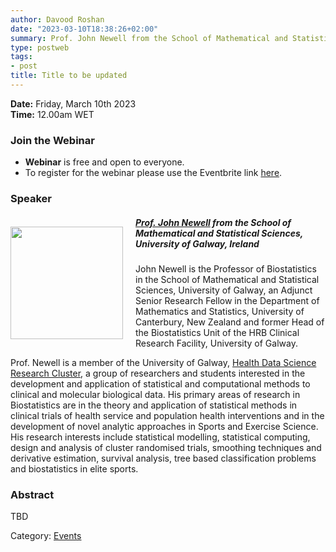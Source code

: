 ```yaml
---
author: Davood Roshan
date: "2023-03-10T18:38:26+02:00"
summary: Prof. John Newell from the School of Mathematical and Statistical Sciences, University of Galway will walk us through his more than 20 years of experience in development and application of biostatistical theory in clinical trials, observational clinical research, Sports and Exercise Science and in the emerging field of Translational Statistics.
type: postweb
tags:
- post
title: Title to be updated
---
```

**Date:** Friday, March 10th 2023 <br>
**Time:** 12.00am WET <br>

### Join the Webinar

  - **Webinar** is free and open to everyone. 
  - To register for the webinar please use the Eventbrite link [here](https://www.eventbrite.ie/e/y-isa-workshop-on-statistics-in-medicine-tickets-545951665127).


### Speaker

##### <img src="/webinars/posts/image/pic_John_Newell.png" width="180px" height="180px" align="left" style="margin:15px 20px 0px 0px"><a name="Rafael"></a> [Prof. John Newell](https://www.universityofgalway.ie/our-research/people/mathematics-statistics-and-applied-mathematics/johnnewell/) from the School of Mathematical and Statistical Sciences, University of Galway, Ireland

John Newell is the Professor of Biostatistics in the School of Mathematical and Statistical Sciences, University of Galway, an Adjunct Senior Research Fellow in the Department of Mathematics and Statistics, University of Canterbury, New Zealand and former Head of the Biostatistics Unit of the HRB Clinical Research Facility,  University of Galway. 

Prof. Newell is a member of the  University of Galway, [Health Data Science Research Cluster](https://sonrai.shinyapps.io/Sonrai_Research_Cluster/), a group of researchers and students interested in the development and application of statistical and computational methods to clinical and molecular biological data. His primary areas of research in Biostatistics are in the theory and application of statistical methods in clinical trials of health service and population health interventions and in the development of novel analytic approaches in Sports and Exercise Science. His research interests include statistical modelling, statistical computing, design and analysis of cluster randomised trials, smoothing techniques and derivative estimation, survival analysis, tree based classification problems and biostatistics in elite sports.


### Abstract
TBD


Category: [<u>Events</u>](/events/posts/2023-03-10-webinar_statsmedicine/)